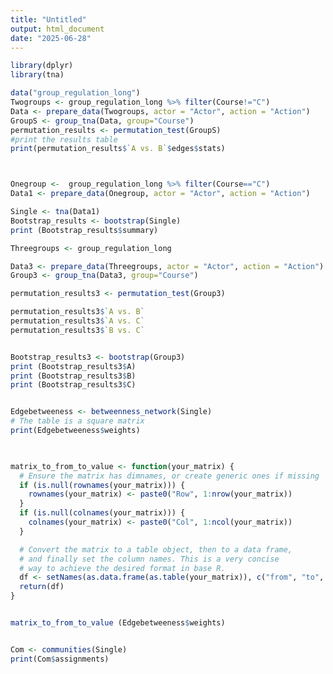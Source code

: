 ```yaml
---
title: "Untitled"
output: html_document
date: "2025-06-28"
---
```




```r
library(dplyr)
library(tna)

data("group_regulation_long")
Twogroups <- group_regulation_long %>% filter(Course!="C")
Data <- prepare_data(Twogroups, actor = "Actor", action = "Action")
GroupS <- group_tna(Data, group="Course")
permutation_results <- permutation_test(GroupS)
#print the results table
print(permutation_results$`A vs. B`$edges$stats)



Onegroup <-  group_regulation_long %>% filter(Course=="C")
Data1 <- prepare_data(Onegroup, actor = "Actor", action = "Action")

Single <- tna(Data1)
Bootstrap_results <- bootstrap(Single)
print (Bootstrap_results$summary)


```

```r
Threegroups <- group_regulation_long 

Data3 <- prepare_data(Threegroups, actor = "Actor", action = "Action")
Group3 <- group_tna(Data3, group="Course")

permutation_results3 <- permutation_test(Group3)

permutation_results3$`A vs. B`
permutation_results3$`A vs. C`
permutation_results3$`B vs. C`


Bootstrap_results3 <- bootstrap(Group3)
print (Bootstrap_results3$A)
print (Bootstrap_results3$B)
print (Bootstrap_results3$C)



```

```r

Edgebetweeness <- betweenness_network(Single)
# The table is a square matrix 
print(Edgebetweeness$weights)
  


matrix_to_from_to_value <- function(your_matrix) {
  # Ensure the matrix has dimnames, or create generic ones if missing
  if (is.null(rownames(your_matrix))) {
    rownames(your_matrix) <- paste0("Row", 1:nrow(your_matrix))
  }
  if (is.null(colnames(your_matrix))) {
    colnames(your_matrix) <- paste0("Col", 1:ncol(your_matrix))
  }

  # Convert the matrix to a table object, then to a data frame,
  # and finally set the column names. This is a very concise
  # way to achieve the desired format in base R.
  df <- setNames(as.data.frame(as.table(your_matrix)), c("from", "to", "value"))
  return(df)
}


matrix_to_from_to_value (Edgebetweeness$weights)


Com <- communities(Single)
print(Com$assignments)

```

